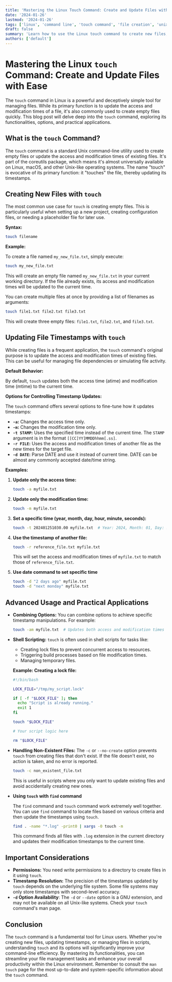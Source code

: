 ```yaml
---
title: 'Mastering the Linux Touch Command: Create and Update Files with Ease'
date: '2024-01-26'
lastmod: '2024-01-26'
tags: ['linux', 'command line', 'touch command', 'file creation', 'unix', 'terminal', 'shell scripting', 'linux tutorial']
draft: false
summary: 'Learn how to use the Linux touch command to create new files, update timestamps, and understand its various options for efficient file management in the terminal.'
authors: ['default']
---
```


# Mastering the Linux `touch` Command: Create and Update Files with Ease

The `touch` command in Linux is a powerful and deceptively simple tool for managing files. While its primary function is to update the access and modification times of a file, it's also commonly used to create empty files quickly. This blog post will delve deep into the `touch` command, exploring its functionalities, options, and practical applications.

## What is the `touch` Command?

The `touch` command is a standard Unix command-line utility used to create empty files or update the access and modification times of existing files.  It's part of the coreutils package, which means it's almost universally available on Linux, macOS, and other Unix-like operating systems. The name "touch" is evocative of its primary function: it "touches" the file, thereby updating its timestamps.

## Creating New Files with `touch`

The most common use case for `touch` is creating empty files.  This is particularly useful when setting up a new project, creating configuration files, or needing a placeholder file for later use.

**Syntax:**

```bash
touch filename
```

**Example:**

To create a file named `my_new_file.txt`, simply execute:

```bash
touch my_new_file.txt
```

This will create an empty file named `my_new_file.txt` in your current working directory. If the file already exists, its access and modification times will be updated to the current time.

You can create multiple files at once by providing a list of filenames as arguments:

```bash
touch file1.txt file2.txt file3.txt
```

This will create three empty files: `file1.txt`, `file2.txt`, and `file3.txt`.

## Updating File Timestamps with `touch`

While creating files is a frequent application, the `touch` command's original purpose is to update the access and modification times of existing files.  This can be useful for managing file dependencies or simulating file activity.

**Default Behavior:**

By default, `touch` updates both the access time (atime) and modification time (mtime) to the current time.

**Options for Controlling Timestamp Updates:**

The `touch` command offers several options to fine-tune how it updates timestamps:

*   **`-a`:**  Changes the access time only.
*   **`-m`:** Changes the modification time only.
*   **`-t STAMP`:**  Uses the specified time instead of the current time.  The `STAMP` argument is in the format `[[CC]YY]MMDDhhmm[.ss]`.
*   **`-r FILE`:** Uses the access and modification times of another file as the new times for the target file.
*   **`-d DATE`:** Parse DATE and use it instead of current time. DATE can be almost any commonly accepted date/time string.

**Examples:**

1.  **Update only the access time:**

    ```bash
    touch -a myfile.txt
    ```

2.  **Update only the modification time:**

    ```bash
    touch -m myfile.txt
    ```

3.  **Set a specific time (year, month, day, hour, minute, seconds):**

    ```bash
    touch -t 202401251030.00 myfile.txt  # Year: 2024, Month: 01, Day: 25, Hour: 10, Minute: 30, Seconds: 00
    ```

4.  **Use the timestamp of another file:**

    ```bash
    touch -r reference_file.txt myfile.txt
    ```

    This will set the access and modification times of `myfile.txt` to match those of `reference_file.txt`.

5. **Use date command to set specific time**

   ```bash
   touch -d "2 days ago" myfile.txt
   touch -d "next monday" myfile.txt
   ```

## Advanced Usage and Practical Applications

*   **Combining Options:**  You can combine options to achieve specific timestamp manipulations. For example:

    ```bash
    touch -am myfile.txt  # Updates both access and modification times (same as just `touch myfile.txt`)
    ```

*   **Shell Scripting:** `touch` is often used in shell scripts for tasks like:

    *   Creating lock files to prevent concurrent access to resources.
    *   Triggering build processes based on file modification times.
    *   Managing temporary files.

    **Example: Creating a lock file:**

    ```bash
    #!/bin/bash

    LOCK_FILE="/tmp/my_script.lock"

    if [ -f "$LOCK_FILE" ]; then
      echo "Script is already running."
      exit 1
    fi

    touch "$LOCK_FILE"

    # Your script logic here

    rm "$LOCK_FILE"
    ```

*   **Handling Non-Existent Files:** The `-c` or `--no-create` option prevents `touch` from creating files that don't exist.  If the file doesn't exist, no action is taken, and no error is reported.

    ```bash
    touch -c non_existent_file.txt
    ```

    This is useful in scripts where you only want to update existing files and avoid accidentally creating new ones.

* **Using `touch` with `find` command**

   The `find` command and `touch` command work extremely well together. You can use `find` command to locate files based on various criteria and then update the timestamps using `touch`.

   ```bash
   find . -name "*.log" -print0 | xargs -0 touch -m
   ```
   This command finds all files with `.log` extension in the current directory and updates their modification timestamps to the current time.

## Important Considerations

*   **Permissions:**  You need write permissions to a directory to create files in it using `touch`.
*   **Timestamp Resolution:**  The precision of the timestamps updated by `touch` depends on the underlying file system. Some file systems may only store timestamps with second-level accuracy.
*   **`-d` Option Availability**: The `-d` or `--date` option is a GNU extension, and may not be available on all Unix-like systems. Check your `touch` command's man page.

## Conclusion

The `touch` command is a fundamental tool for Linux users.  Whether you're creating new files, updating timestamps, or managing files in scripts, understanding `touch` and its options will significantly improve your command-line efficiency. By mastering its functionalities, you can streamline your file management tasks and enhance your overall productivity within the Linux environment. Remember to consult the `man touch` page for the most up-to-date and system-specific information about the `touch` command.